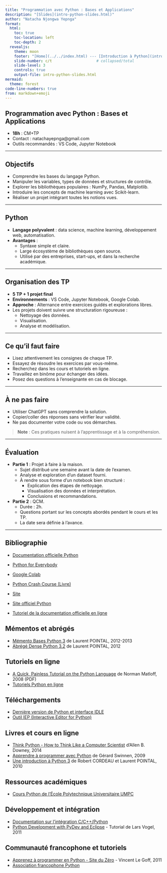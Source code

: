 ```yaml
---
title: "Programmation avec Python : Bases et Applications"
description: "[Slides](intro-python-slides.html)"
author: "Natacha Njongwa Yepnga"
format: 
  html:
    toc: true
    toc-location: left
    toc-depth: 2
  revealjs:
    theme: moon
    footer: "[Home](../../index.html) --- [Introduction à Python](intro-python.html)"
    slide-number: c/t                    # collapsed/total
    slide-level: 3
    controls: true
    output-file: intro-python-slides.html
mermaid:
  theme: forest
code-line-numbers: true
from: markdown+emoji
---
```


## Programmation avec Python : Bases et Applications

- **18h** : CM+TP
- Contact : natachayepnga@gmail.com
- Outils recommandés : VS Code, Jupyter Notebook

---

## Objectifs

- Comprendre les bases du langage Python.
- Manipuler les variables, types de données et structures de contrôle.
- Explorer les bibliothèques populaires : NumPy, Pandas, Matplotlib.
- Introduire les concepts de machine learning avec Scikit-learn.
- Réaliser un projet intégrant toutes les notions vues.

---

## Python

- **Langage polyvalent** : data science, machine learning, développement web, automatisation.
- **Avantages** :
  - Syntaxe simple et claire.
  - Large écosystème de bibliothèques open source.
  - Utilisé par des entreprises, start-ups, et dans la recherche académique.

---

## Organisation des TP

- **5 TP + 1 projet final**
- **Environnements** : VS Code, Jupyter Notebook, Google Colab.
- **Approche** : Alternance entre exercices guidés et explorations libres.
- Les projets doivent suivre une structuration rigoureuse :
  - Nettoyage des données.
  - Visualisation.
  - Analyse et modélisation.

---

## Ce qu'il faut faire

- Lisez attentivement les consignes de chaque TP.
- Essayez de résoudre les exercices par vous-même.
- Recherchez dans les cours et tutoriels en ligne.
- Travaillez en binôme pour échanger des idées.
- Posez des questions à l'enseignante en cas de blocage.

---

## À ne pas faire

- Utiliser ChatGPT sans comprendre la solution.
- Copier/coller des réponses sans vérifier leur validité.
- Ne pas documenter votre code ou vos démarches.

> **Note** : Ces pratiques nuisent à l’apprentissage et à la compréhension.

---

## Évaluation

- **Partie 1** : Projet à faire à la maison.
  - Sujet distribué une semaine avant la date de l'examen.
  - Analyse et exploration d’un dataset fourni.
  - À rendre sous forme d’un notebook bien structuré :
    - Explication des étapes de nettoyage.
    - Visualisation des données et interprétation.
    - Conclusions et recommandations.

- **Partie 2** : QCM.
  - Durée : 2h.
  - Questions portant sur les concepts abordés pendant le cours et les TP.
  - La date sera définie à l'avance.

---

## Bibliographie {.smaller}

- [Documentation officielle Python](https://docs.python.org/3/)
- [Python for Everybody](https://www.py4e.com/)
- [Google Colab](https://colab.research.google.com/)
- [Python Crash Course (Livre)](https://nostarch.com/pythoncrashcourse2e)
- [Site](https://www.lamsade.dauphine.fr/~manouvri/PYTHON/CoursPython_MM.html)

- [Site officiel Python](https://www.python.org/)
- [Tutoriel de la documentation officielle en ligne](https://docs.python.org/3/tutorial/index.html)

## Mémentos et abrégés
- [Mémento Bases Python 3](https://python-simple.com/) de Laurent POINTAL, 2012-2013
- [Abrégé Dense Python 3.2](https://python-simple.com/) de Laurent POINTAL, 2012

## Tutoriels en ligne
- [A Quick, Painless Tutorial on the Python Language](https://heather.cs.ucdavis.edu/~matloff/Python/PythonIntro.pdf) de Norman Matloff, 2008 (PDF)
- [Tutoriels Python en ligne](https://www.python.org/about/gettingstarted/)

## Téléchargements
- [Dernière version de Python et interface IDLE](https://www.python.org/downloads/)
- [Outil IEP (Interactive Editor for Python)](https://iep-project.github.io/)

## Livres et cours en ligne
- [Think Python - How to Think Like a Computer Scientist](https://greenteapress.com/wp/think-python-2e/) d'Allen B. Downey, 2014
- [Apprendre à programmer avec Python](https://inforef.be/swi/download/apprendre_python3_5.pdf) de Gérard Swinnen, 2009
- [Une introduction à Python 3](https://python-simple.com/) de Robert CORDEAU et Laurent POINTAL, 2010

## Ressources académiques
- [Cours Python de l'École Polytechnique Universitaire UMPC](http://python.developpez.com/cours/)

## Développement et intégration
- [Documentation sur l'intégration C/C++/Python](https://docs.python.org/3/extending/index.html)
- [Python Development with PyDev and Eclipse](https://www.vogella.com/tutorials/Python/article.html) - Tutorial de Lars Vogel, 2011

## Communauté francophone et tutoriels
- [Apprenez à programmer en Python - Site du Zéro](https://zestedesavoir.com/tutoriels/497/programmation-en-python/) - Vincent Le Goff, 2011
- [Association francophone Python](https://afpy.org/)
